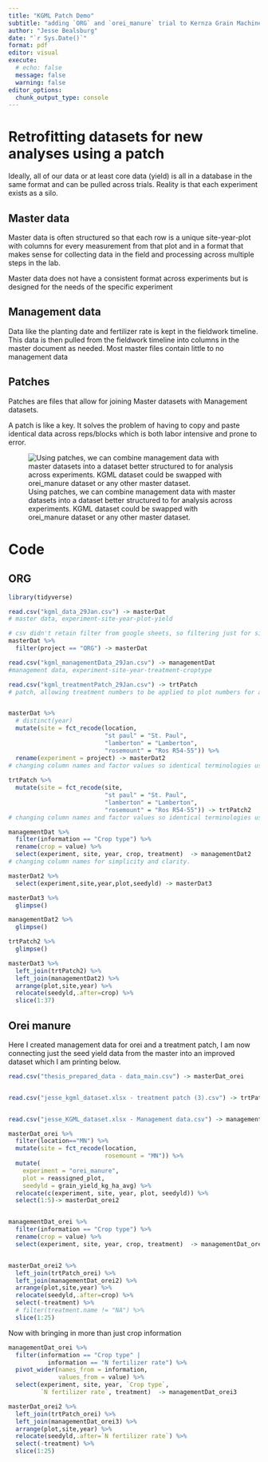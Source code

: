 ```yaml
---
title: "KGML Patch Demo"
subtitle: "adding `ORG` and `orei_manure` trial to Kernza Grain Machine Learning (KGML) dataset"
author: "Jesse Bealsburg"
date: "`r Sys.Date()`"
format: pdf
editor: visual
execute:
  # echo: false
  message: false
  warning: false
editor_options: 
  chunk_output_type: console
---
```


# Retrofitting datasets for new analyses using a patch

Ideally, all of our data or at least core data (yield) is all in a database in the same format and can be pulled across trials. Reality is that each experiment exists as a silo.

## Master data

Master data is often structured so that each row is a unique site-year-plot with columns for every measurement from that plot and in a format that makes sense for collecting data in the field and processing across multiple steps in the lab.

Master data does not have a consistent format across experiments but is designed for the needs of the specific experiment

## Management data

Data like the planting date and fertilizer rate is kept in the fieldwork timeline. This data is then pulled from the fieldwork timeline into columns in the master document as needed. Most master files contain little to no management data

## Patches

Patches are files that allow for joining Master datasets with Management datasets.

A patch is like a key. It solves the problem of having to copy and paste identical data across reps/blocks which is both labor intensive and prone to error.

![Using patches, we can combine management data with master datasets into a dataset better structured to for analysis across experiments. KGML dataset could be swapped with orei_manure dataset or any other master dataset. ](kgml_patch_infographic.png)

\newpage

# Code

## ORG

```r

library(tidyverse)

read.csv("kgml_data_29Jan.csv") -> masterDat
# master data, experiment-site-year-plot-yield

# csv didn't retain filter from google sheets, so filtering just for simplicity
masterDat %>% 
  filter(project == "ORG") -> masterDat

read.csv("kgml_managementData_29Jan.csv") -> managementDat
#management data, experiment-site-year-treatment-croptype

read.csv("kgml_treatmentPatch_29Jan.csv") -> trtPatch
# patch, allowing treatment numbers to be applied to plot numbers for a given experiment-site-year-plot-treatment


masterDat %>% 
  # distinct(year)
  mutate(site = fct_recode(location,
                           "st paul" = "St. Paul",
                           "lamberton" = "Lamberton",
                           "rosemount" = "Ros R54-55")) %>% 
  rename(experiment = project) -> masterDat2
# changing column names and factor values so identical terminologies used
  
trtPatch %>% 
  mutate(site = fct_recode(site,
                           "st paul" = "St. Paul",
                           "lamberton" = "Lamberton",
                           "rosemount" = "Ros R54-55")) -> trtPatch2
# changing column names and factor values so identical terminologies used

```

```r

managementDat %>% 
  filter(information == "Crop type") %>% 
  rename(crop = value) %>% 
  select(experiment, site, year, crop, treatment)  -> managementDat2
# changing column names for simplicity and clarity. 

masterDat2 %>% 
  select(experiment,site,year,plot,seedyld) -> masterDat3

masterDat3 %>% 
  glimpse() 

managementDat2 %>% 
  glimpse()

trtPatch2 %>% 
  glimpse()
```

```r

masterDat3 %>% 
  left_join(trtPatch2) %>% 
  left_join(managementDat2) %>% 
  arrange(plot,site,year) %>% 
  relocate(seedyld,.after=crop) %>% 
  slice(1:37)
```

\newpage

## Orei manure

Here I created management data for orei and a treatment patch, I am now connecting just the seed yield data from the master into an improved dataset which I am printing below.

```r

read.csv("thesis_prepared_data - data_main.csv") -> masterDat_orei


read.csv("jesse_kgml_dataset.xlsx - treatment patch (3).csv") -> trtPatch_orei


read.csv("jesse_KGML_dataset.xlsx - Management data.csv") -> managementDat_orei

masterDat_orei %>% 
  filter(location=="MN") %>% 
  mutate(site = fct_recode(location,
                           rosemount = "MN")) %>% 
  mutate(
    experiment = "orei_manure",
    plot = reassigned_plot,
    seedyld = grain_yield_kg_ha_avg) %>% 
  relocate(c(experiment, site, year, plot, seedyld)) %>% 
  select(1:5)-> masterDat_orei2


managementDat_orei %>% 
  filter(information == "Crop type") %>% 
  rename(crop = value) %>% 
  select(experiment, site, year, crop, treatment)  -> managementDat_orei2


masterDat_orei2 %>% 
  left_join(trtPatch_orei) %>%
  left_join(managementDat_orei2) %>% 
  arrange(plot,site,year) %>% 
  relocate(seedyld,.after=crop) %>%
  select(-treatment) %>% 
  # filter(treatment.name != "NA") %>% 
  slice(1:25)

```

Now with bringing in more than just crop information

```r
managementDat_orei %>% 
  filter(information == "Crop type" |
           information == "N fertilizer rate") %>% 
  pivot_wider(names_from = information,
              values_from = value) %>% 
  select(experiment, site, year, `Crop type`, 
         `N fertilizer rate`, treatment)  -> managementDat_orei3

masterDat_orei2 %>% 
  left_join(trtPatch_orei) %>%
  left_join(managementDat_orei3) %>% 
  arrange(plot,site,year) %>% 
  relocate(seedyld,.after=`N fertilizer rate`) %>%
  select(-treatment) %>% 
  slice(1:25)

```
